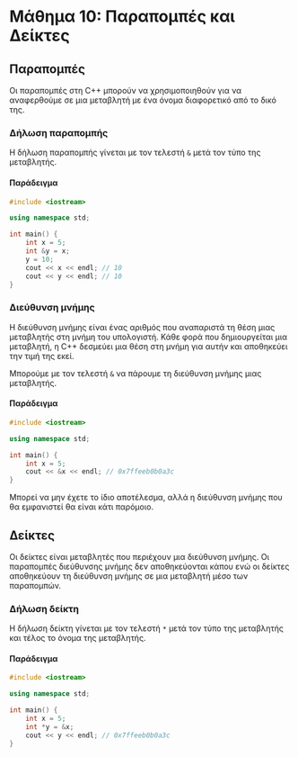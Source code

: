 # Μάθημα 10: Παραπομπές και Δείκτες

## Παραπομπές

Οι παραπομπές στη C++ μπορούν να χρησιμοποιηθούν για να αναφερθούμε σε
μια μεταβλητή με ένα όνομα διαφορετικό από το δικό της.

### Δήλωση παραπομπής

Η δήλωση παραπομπής γίνεται με τον τελεστή `&` μετά τον τύπο της μεταβλητής.

#### Παράδειγμα

```cpp
#include <iostream>

using namespace std;

int main() {
    int x = 5;
    int &y = x;
    y = 10;
    cout << x << endl; // 10
    cout << y << endl; // 10
}
```

### Διεύθυνση μνήμης

Η διεύθυνση μνήμης είναι ένας αριθμός που αναπαριστά τη θέση μιας μεταβλητής
στη μνήμη του υπολογιστή. Κάθε φορά που δημιουργείται μια μεταβλητή, η C++
δεσμεύει μια θέση στη μνήμη για αυτήν και αποθηκεύει την τιμή της εκεί.

Μπορούμε με τον τελεστή `&` να πάρουμε τη διεύθυνση μνήμης μιας μεταβλητής.

#### Παράδειγμα

```cpp
#include <iostream>

using namespace std;

int main() {
    int x = 5;
    cout << &x << endl; // 0x7ffeeb0b0a3c
}
```

Μπορεί να μην έχετε το ίδιο αποτέλεσμα, αλλά η διεύθυνση μνήμης που θα
εμφανιστεί θα είναι κάτι παρόμοιο.

## Δείκτες

Οι δείκτες είναι μεταβλητές που περιέχουν μια διεύθυνση μνήμης.
Οι παραπομπές διεύθυνσης μνήμης δεν αποθηκεύονται κάπου ενώ οι
δείκτες αποθηκεύουν τη διεύθυνση μνήμης σε μια μεταβλητή μέσο των παραπομπών.

### Δήλωση δείκτη

Η δήλωση δείκτη γίνεται με τον τελεστή `*` μετά τον τύπο της μεταβλητής και τέλος το όνομα της μεταβλητής.

#### Παράδειγμα

```cpp
#include <iostream>

using namespace std;

int main() {
    int x = 5;
    int *y = &x;
    cout << y << endl; // 0x7ffeeb0b0a3c
}
```